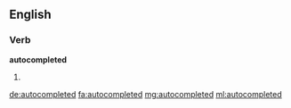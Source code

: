 ==English==

===Verb===
'''autocompleted'''

# {{en-past of|autocomplete}}

[[de:autocompleted]]
[[fa:autocompleted]]
[[mg:autocompleted]]
[[ml:autocompleted]]
